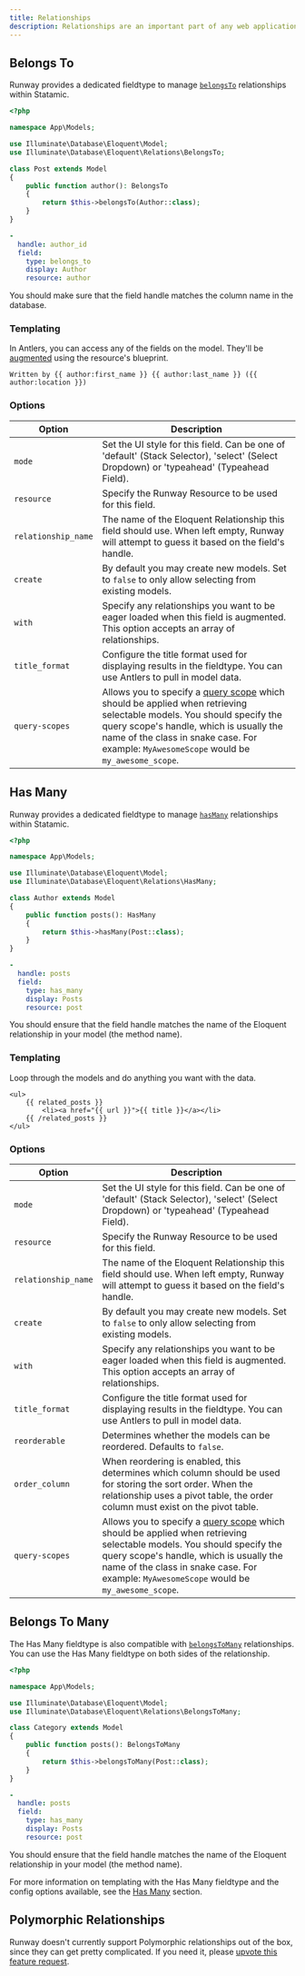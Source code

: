 ```yaml
---
title: Relationships
description: Relationships are an important part of any web application. Runway provides a way to manage Eloquent relationships within Statamic.
---
```


## Belongs To

Runway provides a dedicated fieldtype to manage [`belongsTo`](https://laravel.com/docs/master/eloquent-relationships#one-to-many-inverse) relationships within Statamic.

```php
<?php

namespace App\Models;

use Illuminate\Database\Eloquent\Model;
use Illuminate\Database\Eloquent\Relations\BelongsTo;

class Post extends Model
{
    public function author(): BelongsTo
    {
        return $this->belongsTo(Author::class);
    }
}
```

```yaml
-
  handle: author_id
  field:
    type: belongs_to
    display: Author
    resource: author
```

You should make sure that the field handle matches the column name in the database.

### Templating

In Antlers, you can access any of the fields on the model. They'll be [augmented](https://statamic.dev/extending/augmentation) using the resource's blueprint.

```antlers
Written by {{ author:first_name }} {{ author:last_name }} ({{ author:location }})
```

### Options

| **Option**          | **Description**                                                                                                                                                                                                                                                                                                                |
|---------------------|--------------------------------------------------------------------------------------------------------------------------------------------------------------------------------------------------------------------------------------------------------------------------------------------------------------------------------|
| `mode`              | Set the UI style for this field. Can be one of 'default' (Stack  Selector), 'select' (Select Dropdown) or 'typeahead' (Typeahead Field).                                                                                                                                                                                       |
| `resource`          | Specify the Runway Resource to be used for this field.                                                                                                                                                                                                                                                                         |
| `relationship_name` | The name of the Eloquent Relationship this field should use. When left empty, Runway will attempt to guess it based on the field's handle.                                                                                                                                                                                     |
| `create`            | By default you may create new models. Set to `false` to only allow selecting from existing models.                                                                                                                                                                                                                             |
| `with`              | Specify any relationships you want to be eager loaded when this field is augmented. This option accepts an array of relationships.                                                                                                                                                                                             |
| `title_format`      | Configure the title format used for displaying results in the fieldtype. You can use Antlers to pull in model data.                                                                                                                                                                                                            |
| `query-scopes`      | Allows you to specify a [query scope](https://statamic.dev/extending/query-scopes-and-filters#scopes) which should be applied when retrieving selectable models. You should specify the query scope's handle, which is usually the name of the class in snake case. For example: `MyAwesomeScope` would be `my_awesome_scope`. |

## Has Many

Runway provides a dedicated fieldtype to manage [`hasMany`](https://laravel.com/docs/master/eloquent-relationships#one-to-many) relationships within Statamic.

```php
<?php

namespace App\Models;

use Illuminate\Database\Eloquent\Model;
use Illuminate\Database\Eloquent\Relations\HasMany;

class Author extends Model
{
    public function posts(): HasMany
    {
        return $this->hasMany(Post::class);
    }
}
```

```yaml
-
  handle: posts
  field:
    type: has_many
    display: Posts
    resource: post
```

You should ensure that the field handle matches the name of the Eloquent relationship in your model (the method name).

### Templating

Loop through the models and do anything you want with the data.

```antlers
<ul>
    {{ related_posts }}
        <li><a href="{{ url }}">{{ title }}</a></li>
    {{ /related_posts }}
</ul>
```

### Options

| **Option**          | **Description**                                                                                                                                                                                                                                                                                                                 |
|---------------------|---------------------------------------------------------------------------------------------------------------------------------------------------------------------------------------------------------------------------------------------------------------------------------------------------------------------------------|
| `mode`              | Set the UI style for this field. Can be one of 'default' (Stack  Selector), 'select' (Select Dropdown) or 'typeahead' (Typeahead Field).                                                                                                                                                                                        |
| `resource`          | Specify the Runway Resource to be used for this field.                                                                                                                                                                                                                                                                          |
| `relationship_name` | The name of the Eloquent Relationship this field should use. When left empty, Runway will attempt to guess it based on the field's handle.                                                                                                                                                                                      |
| `create`            | By default you may create new models. Set to `false` to only allow selecting from existing models.                                                                                                                                                                                                                              |
| `with`              | Specify any relationships you want to be eager loaded when this field is augmented. This option accepts an array of relationships.                                                                                                                                                                                              |
| `title_format`      | Configure the title format used for displaying results in the fieldtype. You can use Antlers to pull in model data.                                                                                                                                                                                                             |
| `reorderable`       | Determines whether the models can be reordered. Defaults to `false`.                                                                                                                                                                                                                                                            |
| `order_column`      | When reordering is enabled, this determines which column should be used for storing the sort order. When the relationship uses a pivot table, the order column must exist on the pivot table.                                                                                                                                   |
| `query-scopes`      | Allows you to specify a [query scope](https://statamic.dev/extending/query-scopes-and-filters#scopes) which should be applied when retrieving selectable models. You should specify the query scope's handle, which is usually the name of the class in snake case. For example: `MyAwesomeScope` would be `my_awesome_scope`.  |


## Belongs To Many

The Has Many fieldtype is also compatible with [`belongsToMany`](https://laravel.com/docs/master/eloquent-relationships#many-to-many) relationships. You can use the Has Many fieldtype on both sides of the relationship.

```php
<?php

namespace App\Models;

use Illuminate\Database\Eloquent\Model;
use Illuminate\Database\Eloquent\Relations\BelongsToMany;

class Category extends Model
{
    public function posts(): BelongsToMany
    {
        return $this->belongsToMany(Post::class);
    }
}
```

```yaml
-
  handle: posts
  field:
    type: has_many
    display: Posts
    resource: post
```

You should ensure that the field handle matches the name of the Eloquent relationship in your model (the method name).

For more information on templating with the Has Many fieldtype and the config options available, see the [Has Many](#content-has-many) section.

## Polymorphic Relationships

Runway doesn't currently support Polymorphic relationships out of the box, since they can get pretty complicated. If you need it, please [upvote this feature request](https://github.com/statamic-rad-pack/runway/discussions/245).
